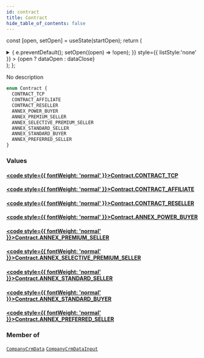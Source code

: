 ```yaml
---
id: contract
title: Contract
hide_table_of_contents: false
---
```






const [open, setOpen] = useState(startOpen);
return (
<details {...(open ? { open: true } : {})} className="details" style={{ border:'none', boxShadow:'none', background:'var(--ifm-background-color)' }}>
<summary
onClick={(e) => {
e.preventDefault();
setOpen((open) => !open);
}}
style={{ listStyle:'none' }} >
{open ? dataOpen : dataClose}
</summary>
{open && children}
</details>
);
};

No description

```graphql
enum Contract {
  CONTRACT_TCP
  CONTRACT_AFFILIATE
  CONTRACT_RESELLER
  ANNEX_POWER_BUYER
  ANNEX_PREMIUM_SELLER
  ANNEX_SELECTIVE_PREMIUM_SELLER
  ANNEX_STANDARD_SELLER
  ANNEX_STANDARD_BUYER
  ANNEX_PREFERRED_SELLER
}
```

### Values

#### [<code style={{ fontWeight: 'normal' }}>Contract.<b>CONTRACT_TCP</b></code>](#)

>

#### [<code style={{ fontWeight: 'normal' }}>Contract.<b>CONTRACT_AFFILIATE</b></code>](#)

>

#### [<code style={{ fontWeight: 'normal' }}>Contract.<b>CONTRACT_RESELLER</b></code>](#)

>

#### [<code style={{ fontWeight: 'normal' }}>Contract.<b>ANNEX_POWER_BUYER</b></code>](#)

>

#### [<code style={{ fontWeight: 'normal' }}>Contract.<b>ANNEX_PREMIUM_SELLER</b></code>](#)

>

#### [<code style={{ fontWeight: 'normal' }}>Contract.<b>ANNEX_SELECTIVE_PREMIUM_SELLER</b></code>](#)

>

#### [<code style={{ fontWeight: 'normal' }}>Contract.<b>ANNEX_STANDARD_SELLER</b></code>](#)

>

#### [<code style={{ fontWeight: 'normal' }}>Contract.<b>ANNEX_STANDARD_BUYER</b></code>](#)

>

#### [<code style={{ fontWeight: 'normal' }}>Contract.<b>ANNEX_PREFERRED_SELLER</b></code>](#)

>

### Member of

[`CompanyCrmData`](/api/objects/company-crm-data) <Badge class="badge badge--secondary" text="object"/><Bullet />[`CompanyCrmDataInput`](/api/inputs/company-crm-data-input) <Badge class="badge badge--secondary" text="input"/>
